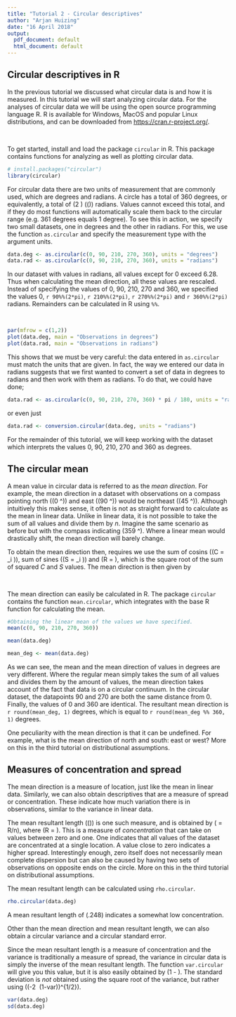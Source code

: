 ```yaml
---
title: "Tutorial 2 - Circular descriptives"
author: "Arjan Huizing"
date: "16 April 2018"
output:
  pdf_document: default
  html_document: default
---
```


## Circular descriptives in R

In the previous tutorial we discussed what circular data is and how it is measured. In this tutorial we will start analyzing circular data. For the analyses of circular data we will be using the open source programming language R. R is available for Windows, MacOS and popular Linux distributions, and can be downloaded from <https://cran.r-project.org/>. 

&nbsp;

To get started, install and load the package `circular` in R. This package contains functions for analyzing as well as plotting circular data.
```r
# install.packages("circular")
library(circular)
```

For circular data there are two units of measurement that are commonly used, which are degrees and radians. A circle has a total of 360 degrees, or equivalently, a total of \(2 \pi\) (\(\approx 6.28\)) radians. Values cannot exceed this total, and if they do most functions will automatically scale them back to the circular range (e.g. 361 degrees equals 1 degree). To see this in action, we specify two small datasets, one in degrees and the other in radians. For this, we use the function `as.circular` and specify the measurement type with the argument units.

```r
data.deg <- as.circular(c(0, 90, 210, 270, 360), units = "degrees")
data.rad <- as.circular(c(0, 90, 210, 270, 360), units = "radians")
```

In our dataset with values in radians, all values except for 0 exceed 6.28. Thus when calculating the mean direction, all these values are rescaled. Instead of specifying the values of 0, 90, 210, 270 and 360, we specified the values 0, `r 90%%(2*pi)`, `r 210%%(2*pi)`, `r 270%%(2*pi)` and `r 360%%(2*pi)` radians. Remainders can be calculated in R using `%%`.

&nbsp;

```r
par(mfrow = c(1,2))
plot(data.deg, main = "Observations in degrees")
plot(data.rad, main = "Observations in radians")
```

This shows that we must be very careful: the data entered in `as.circular` must match the units that are given.
In fact, the way we entered our data in radians suggests that we first wanted to convert a set of data in degrees to radians and then work with them as radians. To do that, we could have done;

```r
data.rad <- as.circular(c(0, 90, 210, 270, 360) * pi / 180, units = "radians")
```
or even just
```r
data.rad <- conversion.circular(data.deg, units = "radians")
```

For the remainder of this tutorial, we will keep working with the dataset which interprets the values 0, 90, 210, 270 and 360 as degrees. 


## The circular mean

A mean value in circular data is referred to as the *mean direction*. For example, the mean direction in a dataset with observations on a compass pointing north (\(0 ^\circ\)) and east (\(90 ^\circ\)) would be northeast (\(45 ^\circ\)). Although intuitively this makes sense, it often is not as straight forward to calculate as the mean in linear data. Unlike in linear data, it is not possible to take the sum of all values and divide them by $n$. Imagine the same scenario as before but with the compass indicating \(359 ^\circ\). Where a linear mean would drastically shift, the mean direction will barely change. 

To obtain the mean direction then, requires we use the sum of cosins (\(C = \sum \text{cos} \theta_i \)), sum of sines (\(S = \sum \text{sin} \theta_i \)) and \(R = \sqrt{C^2 + S^2} \), which is the square root of the sum of squared $C$ and $S$ values. The mean direction is then given by

\begin{align}
  \overline{\theta}  &= 
    \begin{cases}
      tan^{-1} (S/C)                   &  S > 0, C > 0\\ 
      tan^{-1} (S/C) + \pi             &  C < 0\\ 
      tan^{-1} (S/C) + 2\pi            &  S < 0, C > 0\\ 
    \end{cases}
    \text{, (Fisher, 1995)}
\end{align}
\

The mean direction can easily be calculated in R. The package `circular` contains the function `mean.circular`, which integrates with the base R function for calculating the mean.

```r
#Obtaining the linear mean of the values we have specified. 
mean(c(0, 90, 210, 270, 360))
```

```r
mean(data.deg)
```

```r
mean_deg <- mean(data.deg)
```

As we can see, the mean and the mean direction of values in degrees are very different. Where the regular mean simply takes the sum of all values and divides them by the amount of values, the mean direction takes account of the fact that data is on a circular continuum. In the circular dataset, the datapoints 90 and 270 are both the same distance from 0. Finally, the values of 0 and 360 are identical. The resultant mean direction is `r round(mean_deg, 1)` degrees, which is equal to `r round(mean_deg %% 360, 1)` degrees.

One peculiarity with the mean direction is that it can be undefined. For example, what is the mean direction of north and south: east or west? More on this in the third tutorial on distributional assumptions.


## Measures of concentration and spread

The mean direction is a measure of location, just like the mean in linear data. Similarly, we can also obtain descriptives that are a measure of spread or concentration. These indicate how much variation there is in observations, similar to the variance in linear data.

The mean resultant length (\(\rho\)) is one such measure, and is obtained by \(\overline{R} = R/n\), where \(R = \sqrt{C^2 + S^2} \).
This is a measure of *concentration* that can take on values between zero and one. One indicates that all values of the dataset are concentrated at a single location. A value close to zero indicates a higher spread. Interestingly enough, zero itself does not necessarily mean complete dispersion but can also be caused by having two sets of observations on opposite ends on the circle. More on this in the third tutorial on distributional assumptions.

The mean resultant length can be calculated using `rho.circular`. 

```r
rho.circular(data.deg)
```

A mean resultant length of \(\rho \approx .248\) indicates a somewhat low concentration.

Other than the mean direction and mean resultant length, we can also obtain a circular variance and a circular standard error. 

Since the mean resultant length is a measure of concentration and the variance is traditionally a measure of spread, the variance in circular data is simply the inverse of the mean resultant length. The function `var.circular` will give you this value, but it is also easily obtained by \(1 - \rho\). The standard deviation is *not* obtained using the square root of the variance, but rather using \((-2 \log\ (1-var))^{1/2}\).

```r
var(data.deg)
sd(data.deg)
```

